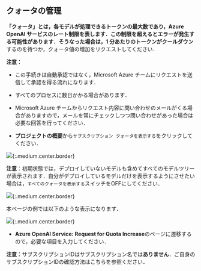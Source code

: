 ## クォータの管理

**「クォータ」**とは，各モデルが処理できるトークンの最大数であり，Azure OpenAI サービスのレート制限を表します．この制限を超えるとエラーが発生する可能性があります．そうなった場合は，1 分あたりのトークンが**クールダウン**するのを待つか，クォータ値の増加をリクエストしてください．

**注意**：
  - この手続きは自動承認ではなく，Microsoft Azure チームにリクエストを送信して承認を得る流れになります．
  - すべてのプロセスに数日かかる場合があります．
  - Microsoft Azure チームからリクエスト内容に問い合わせのメールがくる場合がありますので，メールを常にチェックしつつ問い合わせがあった場合は必要な回答を行ってください．

- **プロジェクトの概要**から`サブスクリプション クォータを表示する`をクリックしてください．

![](img/01_aistudioquota1.png){:.medium.center.border}

**注意**：初期状態では，デプロイしていないモデルも含めてすべてのモデルツリーが表示されます．自分がデプロイしているモデルだけを表示するようにさせたい場合は，`すべてのクォータを表示する`スイッチをOFFにしてください．

![](img/02_aistudioquota2.png){:.medium.center.border}

本ページの例では以下のような表示になります．

![](img/03_aistudioquota3.png){:.medium.center.border}

- **Azure OpenAI Service: Request for Quota Increase**のページに遷移するので，必要な項目を入力してください．

**注意**：サブスクリプションIDはサブスクリプション名では**ありません**．ご自身のサブスクリプションIDの確認方法はこちらを参照ください．
